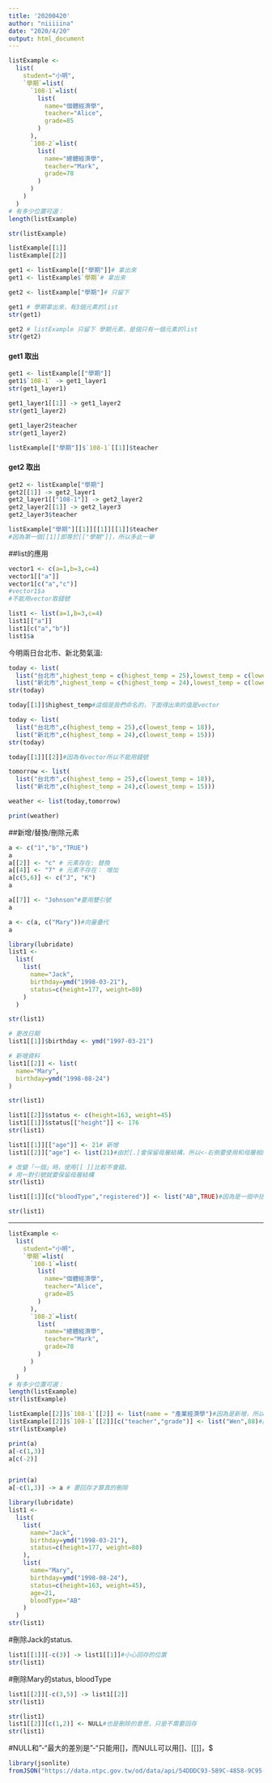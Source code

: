 ```yaml
---
title: '20200420'
author: "niiiiina"
date: "2020/4/20"
output: html_document
---
```

```r
listExample <- 
  list(
    student="小明",
    `學期`=list(
      `108-1`=list(
        list(
          name="個體經濟學",
          teacher="Alice",
          grade=85
        )
      ),
      `108-2`=list(
        list(
          name="總體經濟學",
          teacher="Mark",
          grade=78
        )
      )
    )
  )
# 有多少位置可選：
length(listExample)
```

```r
str(listExample)
```

```r
listExample[[1]]
listExample[[2]]
```

```r
get1 <- listExample[["學期"]]# 拿出來
get1 <- listExample$`學期`# 拿出來

get2 <- listExample["學期"]# 只留下
```

```r
get1 # 學期拿出來，有3個元素的list
str(get1)
```

```r
get2 # listExample 只留下 學期元素，是個只有一個元素的list
str(get2)
```

#### get1 取出
```r
get1 <- listExample[["學期"]]
get1$`108-1` -> get1_layer1
str(get1_layer1)
```

```r
get1_layer1[[1]] -> get1_layer2
str(get1_layer2)
```

```r
get1_layer2$teacher
str(get1_layer2)
```


```r
listExample[["學期"]]$`108-1`[[1]]$teacher
```

#### get2 取出
```r

get2 <- listExample["學期"]
get2[[1]] -> get2_layer1 
get2_layer1[["108-1"]] -> get2_layer2
get2_layer2[[1]] -> get2_layer3
get2_layer3$teacher

```

```r
listExample["學期"][[1]][[1]][[1]]$teacher
#因為第一個[[1]]即等於[["學期"]]，所以多此一舉
```


##list的應用

```r
vector1 <- c(a=1,b=3,c=4)
vector1[["a"]]
vector1[c("a","c")]
#vector1$a
#不能用vector取錢號
```

```r
list1 <- list(a=1,b=3,c=4)
list1[["a"]]
list1[c("a","b")]
list1$a
```


今明兩日台北市、新北勢氣溫:
```r
today <- list(
  list("台北市",highest_temp = c(highest_temp = 25),lowest_temp = c(lowest_temp = 18)),
  list("新北市",highest_temp = c(highest_temp = 24),lowest_temp = c(lowest_temp = 15)))
str(today)
```

```r
today[[1]]$highest_temp#這個是我們命名的，下面得出來的值是vector
```


```r
today <- list(
  list("台北市",c(highest_temp = 25),c(lowest_temp = 18)),
  list("新北市",c(highest_temp = 24),c(lowest_temp = 15)))
str(today)
```

```r
today[[1]][[2]]#因為有vector所以不能用錢號
```

```r
tomorrow <- list(
  list("台北市",c(highest_temp = 25),c(lowest_temp = 18)),
  list("新北市",c(highest_temp = 24),c(lowest_temp = 15)))

weather <- list(today,tomorrow)

print(weather)
```

##新增/替換/刪除元素

```r
a <- c("1","b","TRUE")
a
a[[2]] <- "c" # 元素存在: 替換
a[[4]] <- "7" # 元素不存在： 增加
a[c(5,6)] <- c("J", "K")
a
```


```r
a[[7]] <- "Johnson"#要用雙引號
a

```

```r
a <- c(a, c("Mary"))#向量疊代
a
```


```r
library(lubridate)
list1 <- 
  list(
    list(
      name="Jack",
      birthday=ymd("1998-03-21"),
      status=c(height=177, weight=80)
    )
  )

str(list1)
```

```r
# 更改日期
list1[[1]]$birthday <- ymd("1997-03-21")

# 新增資料
list1[[2]] <- list(
  name="Mary",
  birthday=ymd("1998-08-24")
)

str(list1)
```

```r
list1[[2]]$status <- c(height=163, weight=45)
list1[[1]]$status[["height"]] <- 176
str(list1)
```


```r
list1[[1]][["age"]] <- 21# 新增
list1[[2]]["age"] <- list(21)#由於[.]會保留母層結構，所以<-右側要使用和母層相同的型態設定

# 改變「一個」時，使用[[ ]]比較不會錯。
# 用一對引號就要保留母層結構
str(list1)
```

```r
list1[[1]][c("bloodType","registered")] <- list("AB",TRUE)#因為是一個中括號，所以要依循母層結構來做決定

str(list1)
```

***

```r
listExample <- 
  list(
    student="小明",
    `學期`=list(
      `108-1`=list(
        list(
          name="個體經濟學",
          teacher="Alice",
          grade=85
        )
      ),
      `108-2`=list(
        list(
          name="總體經濟學",
          teacher="Mark",
          grade=78
        )
      )
    )
  )
# 有多少位置可選：
length(listExample)
str(listExample)
```

```r
listExample[[2]]$`108-1`[[2]] <- list(name = "產業經濟學")#因為是新增，所以第二個[[2]]要用2
listExample[[2]]$`108-1`[[2]][c("teacher","grade")] <- list("Wen",88)#因為有一個[]，所以依循母層結構要用list
str(listExample)
```

```r
print(a)
a[-c(1,3)]
a[c(-2)]


print(a)
a[-c(1,3)] -> a # 要回存才算真的刪除
```

```r
library(lubridate)
list1 <- 
  list(
    list(
      name="Jack",
      birthday=ymd("1998-03-21"),
      status=c(height=177, weight=80)
    ),
    list(
      name="Mary",
      birthday=ymd("1998-08-24"),
      status=c(height=163, weight=45),
      age=21,
      bloodType="AB"
    )
  )
str(list1)
```

#刪除Jack的status.
```r
list1[[1]][-c(3)] -> list1[[1]]#小心回存的位置
str(list1)
```


#刪除Mary的status, bloodType
```r
list1[[2]][-c(3,5)] -> list1[[2]]
str(list1)
```

```r
str(list1)
list1[[2]][c(1,2)] <- NULL#也是刪除的意思，只是不需要回存
str(list1)
```
#NULL和"-"最大的差別是"-"只能用[]，而NULL可以用[]、[[]]，$

```r
library(jsonlite)
fromJSON("https://data.ntpc.gov.tw/od/data/api/54DDDC93-589C-4858-9C95-18B2046CC1FC?$format=json", simplifyDataFrame = F) -> newTaipeiYouBike
```



